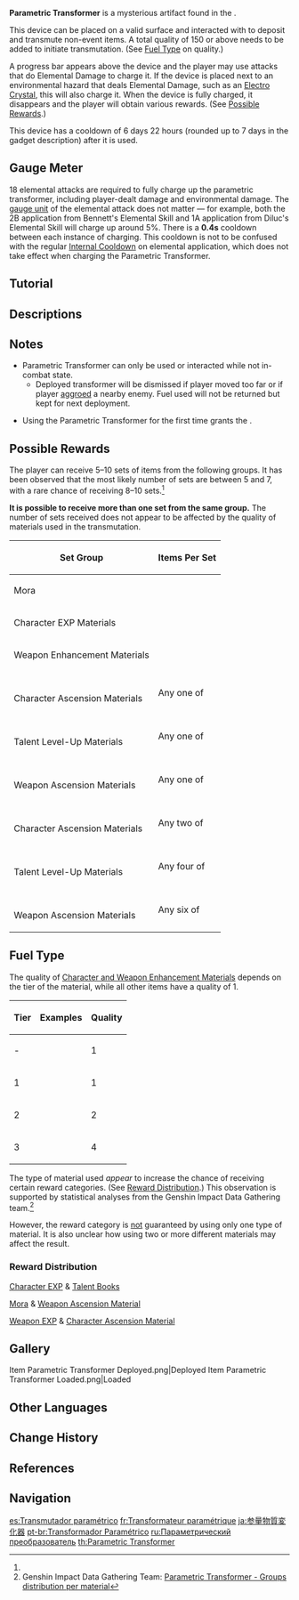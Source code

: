 {{Stub|Confirm/disprove the following:
* Deployed transformer will be dismissed if limited event combat occurred after deployment which limits the field. Eg: Diluc's Red Dead event.}}
{{Item Infobox
|id           = 220021
|image        = Item Parametric Transformer.png
|type         = Gadgets
|invCategory  = Gadgets
|quality      = 4
|effect       = A device that can transmute up to 150 materials placed within to convert it into some other material. Use Elemental Attacks to generate energy for the transmutation. It has a cooldown of 7 days.
|description  = A device that can transmute materials placed within and convert it into some other material.<ul><li>During the transmutation process, you must use {{color|buzz|Elemental Attacks}} to generate enough energy for the transmutation to take place.</li><li>After obtaining the transmuted materials, you must wait seven days to use it once again.</li></ul>

This mysterious device, discovered within the ruins, has the power to accelerate cycles and "transmute" material objects. Generally speaking, everything is undergoing a cycle. Memories and elements surge within the ley lines, rotten fallen fruits return to the soil, and the trees born from the soil will one day bear their crystalline fruit...
|source1      = Reward from [[Tianqiu Treasure Trail]]
|reusable     = Yes
|usage        = Placed
|memento      = No
}}
'''Parametric Transformer''' is a mysterious artifact found in the {{Quest|Tianqiu Treasure Trail}}.

This device can be placed on a valid surface and interacted with to deposit and transmute non-event items. A total quality of 150 or above needs to be added to initiate transmutation. (See [[#Fuel Type|Fuel Type]] on quality.)

A progress bar appears above the device and the player may use attacks that do Elemental Damage to charge it. If the device is placed next to an environmental hazard that deals Elemental Damage, such as an [[Electro Crystal]], this will also charge it. When the device is fully charged, it disappears and the player will obtain various rewards. (See [[#Possible Rewards|Possible Rewards]].)

This device has a cooldown of 6 days 22 hours (rounded up to 7 days in the gadget description) after it is used.

==Gauge Meter==
18 elemental attacks are required to fully charge up the parametric transformer, including player-dealt damage and environmental damage. The [[gauge unit]] of the elemental attack does not matter &mdash; for example, both the 2B application from Bennett's Elemental Skill and 1A application from Diluc's Elemental Skill will charge up around 5%. There is a '''0.4s''' cooldown between each instance of charging. This cooldown is not to be confused with the regular [[Internal Cooldown]] on elemental application, which does not take effect when charging the Parametric Transformer.

==Tutorial==
{{Tutorial|Parametric Transformer (I); Parametric Transformer (II)}}

==Descriptions==
{{Description|The mysterious device that you discovered in the ruins has the power to accelerate cycles and "transmute" material objects. Generally speaking, everything is undergoing a cycle. Memories and elements surge within the [[Ley Line|ley lines]], rotten fruits return to the soil, and the trees born form the soil will one day bear crystal fruit...|[[Archive]]}}

==Notes==
* Parametric Transformer can only be used or interacted while not in-combat state.
** Deployed transformer will be dismissed if player moved too far or if player [[Aggravation|aggroed]] a nearby enemy. Fuel used will not be returned but kept for next deployment.
<!--
Pending observation:
** Deployed transformer will be (not) dismissed if normal combat occurred after deployment. Eg: By staying in certain enemy patrol path.
** Deployed transformer will be (not) dismissed if common event combat occurred after deployment. Eg: Leyline Outcrop, surface bosses, weekly Lupus Boreas, Oceanid (if available), Inazuma's sparring samurai, combative field/commission challenges.
** Deployed transformer will be (not) dismissed if limited event combat occurred after deployment which limits the field. Eg: Diluc's Red Dead event.
-->
* Using the Parametric Transformer for the first time grants the {{Achievement|Transmutation Nuclide}}.

==Possible Rewards==
The player can receive 5&ndash;10 sets of items from the following groups. It has been observed that the most likely number of sets are between 5 and 7, with a rare chance of receiving 8&ndash;10 sets.<ref name="Data Gathering" />

'''It is possible to receive more than one set from the same group.''' The number of sets received does not appear to be affected by the quality of materials used in the transmutation.
{{clr}}
{|class="wikitable align-center"
! Set Group !! Items Per Set
|-
| Mora || {{Card|Mora|20,000}}
|-
| Character EXP Materials || {{Card List|Hero's Wit*2;Adventurer's Experience*3-4|delim=;}}
|-
| Weapon Enhancement Materials || {{Card|Mystic Enhancement Ore|4}}{{Card|Fine Enhancement Ore|9}}
|-
| {{Icon/Stars|3}}<br>Character Ascension Materials || Any one of<br>{{Card List|Agnidus Agate Fragment*1;Varunada Lazurite Fragment*1;Vajrada Amethyst Fragment*1;Vayuda Turquoise Fragment*1;Shivada Jade Fragment*1;Prithiva Topaz Fragment*1;Nagadus Emerald Fragment*1|delim=;}}
|-
| {{Icon/Stars|3}}<br>Talent Level-Up Materials || Any one of<br>{{Card List|Guide to Freedom*1;Guide to Resistance*1;Guide to Ballad*1;Guide to Prosperity*1;Guide to Diligence*1;Guide to Gold*1;Guide to Transience*1;Guide to Elegance*1;Guide to Light*1;Guide to Admonition*1;Guide to Ingenuity*1;Guide to Praxis*1;Guide to Equity*1;Guide to Justice*1;Guide to Order*1;Guide to Contention*1;Guide to Kindling*1;Guide to Conflict*1|delim=;}}
|-
| {{Icon/Stars|3}}<br>Weapon Ascension Materials || Any one of<br>{{Card List|Debris of Decarabian's City*1;Boreal Wolf's Cracked Tooth*1;Chains of the Dandelion Gladiator*1;Lustrous Stone from Guyun*1;Mist Veiled Mercury Elixir*1;Piece of Aerosiderite*1;Jeweled Branch of a Distant Sea*1;Narukami's Joy*1;Mask of the Tiger's Bite*1;Iron Talisman of the Forest Dew*1;Oasis Garden's Kindness*1;Remnant Glow of Scorching Might*1;Chapter of an Ancient Chord*1;Sublimation of Pure Sacred Dewdrop*1;Wine Goblet of the Pristine Sea*1;Blazing Sacrificial Heart's Hesitance*1;Delirious Desolation of the Sacred Lord*1;Night-Wind's Mystic Premonition*1|delim=;}}
|-
| {{Icon/Stars|2}}<br>Character Ascension Materials || Any two of<br>{{Card List|Agnidus Agate Sliver*1;Varunada Lazurite Sliver*1;Vajrada Amethyst Sliver*1;Vayuda Turquoise Sliver*1;Shivada Jade Sliver*1;Prithiva Topaz Sliver*1;Nagadus Emerald Sliver*1|delim=;}}
|-
| {{Icon/Stars|2}}<br>Talent Level-Up Materials || Any four of<br>{{Card List|Teachings of Freedom*1;Teachings of Resistance*1;Teachings of Ballad*1;Teachings of Prosperity*1;Teachings of Diligence*1;Teachings of Gold*1;Teachings of Transience*1;Teachings of Elegance*1;Teachings of Light*1;Teachings of Admonition*1;Teachings of Ingenuity*1;Teachings of Praxis*1;Teachings of Equity*1;Teachings of Justice*1;Teachings of Order*1;Teachings of Contention*1;Teachings of Kindling*1;Teachings of Conflict*1|delim=;}}
|-
| {{Icon/Stars|2}}<br>Weapon Ascension Materials || Any six of<br>{{Card List|Tile of Decarabian's Tower*1;Boreal Wolf's Milk Tooth*1;Fetters of the Dandelion Gladiator*1;Luminous Sands from Guyun*1;Mist Veiled Lead Elixir*1;Grain of Aerosiderite*1;Coral Branch of a Distant Sea*1;Narukami's Wisdom*1;Mask of the Wicked Lieutenant*1;Copper Talisman of the Forest Dew*1;Oasis Garden's Reminiscence*1;Echo of Scorching Might*1;Fragment of an Ancient Chord*1;Dross of Pure Sacred Dewdrop*1;Broken Goblet of the Pristine Sea*1;Blazing Sacrificial Heart's Terror*1;Delirious Decadence of the Sacred Lord*1;Night-Wind's Mystic Consideration*1|delim=;}}
|}

==Fuel Type==
The quality of [[Character and Weapon Enhancement Material]]s depends on the tier of the material, while all other items have a quality of 1.

{|class="wikitable align-center"
! Tier !! Examples !! Quality
|-
| - || {{Card List|Apple;Sweet Flower;Iron Chunk;Crystal Chunk|delim=;}} || 1
|-
| 1 || {{Card List|Firm Arrowhead;Spectral Husk;Heavy Horn;Hunter's Sacrificial Knife|stars=1|delim=;}} || 1
|-
| 2 || {{Card List|Sharp Arrowhead;Spectral Heart;Black Bronze Horn;Agent's Sacrificial Knife|stars=1|delim=;}} || 2
|-
| 3 || {{Card List|Weathered Arrowhead;Spectral Nucleus;Black Crystal Horn;Inspector's Sacrificial Knife|stars=1|delim=;}} || 4
|}

The type of material used ''appear'' to increase the chance of receiving certain reward categories. (See [[#Reward Distribution|Reward Distribution]].) This observation is supported by statistical analyses from the Genshin Impact Data Gathering team.<ref name="Data Gathering">Genshin Impact Data Gathering Team: [https://docs.google.com/spreadsheets/d/1M2EpQp0_i34Mb7dpjsczK0wSC8QHj3w4nBhC4vIfDXM Parametric Transformer - Groups distribution per material]</ref>

However, the reward category is <u>not</u> guaranteed by using only one type of material. It is also unclear how using two or more different materials may affect the result.

===Reward Distribution===
;[[Character EXP]] & [[Talent Books]]
{{Column|3|
* {{Item|Apple}}
* {{Item|Sunsettia}}
* {{Item|Mushroom}}
* {{Item|Sweet Flower}}
* {{Item|Carrot}}
* {{Item|Radish}}
* {{Item|Snapdragon}}
* {{Item|Mint}}
* {{Item|Wheat}}
* {{Item|Cabbage}}
* {{Item|Pinecone}}
* {{Item|Wolfhook}}
* {{Item|Valberry}}
* {{Item|Cecilia}}
* {{Item|Windwheel Aster}}
* {{Item|Philanemo Mushroom}}
* {{Item|Lotus Head}}
* {{Item|Jueyun Chili}}
* {{Item|Silk Flower}}
* {{Item|Glaze Lily}}
* {{Item|Qingxin}}
* {{Item|Horsetail}}
* {{Item|Violetgrass}}
* {{Item|Berry}}
* {{Item|Mist Flower Corolla}}
* {{Item|Flaming Flower Stamen}}
* {{Item|Small Lamp Grass}}
* {{Item|Calla Lily}}
* {{Item|Dandelion Seed}}
* {{Item|Matsutake}}
* {{Item|Tomato}}
* {{Item|Potato}}
* {{Item|Bamboo Shoot}}
* {{Item|Sakura Bloom}}
* {{Item|Dendrobium}}
* {{Item|Naku Weed}}
* {{Item|Sea Ganoderma}}
* {{Item|Amakumo Fruit}}
* {{Item|Fluorescent Fungus}}
* {{Item|Seagrass}}
* {{Item|Lavender Melon}}
* {{Item|Starshroom}}
* {{Item|Activated Starshroom}}
* {{Item|Scorched Starshroom}}
* {{Item|Rukkhashava Mushrooms}}
* {{Item|Padisarah}}
* {{Item|Nilotpala Lotus}}
* {{Item|Harra Fruit}}
* {{Item|Kalpalata Lotus}}
* {{Item|Zaytun Peach}}
* {{Item|Sumeru Rose}}
* {{Item|Henna Berry}}
* {{Item|Ajilenakh Nut}}
* {{Item|Bulle Fruit}}
* {{Item|Viparyas}}
* {{Item|Mourning Flower}}
* {{Item|Marcotte}}
* {{Item|Pluie Lotus}}
* {{Item|Tidalga}}
* {{Item|Lakelight Lily}}
* {{Item|Lumidouce Bell}}
* {{Item|Rainbow Rose}}
* {{Item|Romaritime Flower}}
* {{Item|Spring of the First Dewdrop}}
* {{Item|Subdetection Unit}}
}}

;[[Mora]] & [[Weapon Ascension Material]]
{{Column|3|
* {{Item|Starconch}}
* {{Item|Raw Meat}}
* {{Item|Bird Egg}}
* {{Item|Fowl}}
* {{Item|Butterfly Wings}}
* {{Item|Crab}}
* {{Item|Frog}}
* {{Item|Luminescent Spine}}
* {{Item|Lizard Tail}}
* {{Item|Fish}}
* {{Item|Chilled Meat}}
* {{Item|Onikabuto}}
* {{Item|Scarab}}
* {{Item|Sand Grease Pupa}}
* {{Item|Beryl Conch}}
* {{Item|Lumitoile}}
* {{Item|Divining Scroll}}
* {{Item|Sealed Scroll}}
* {{Item|Forbidden Curse Scroll}}
* {{Item|Dead Ley Line Branch}}
* {{Item|Dead Ley Line Leaves}}
* {{Item|Ley Line Sprout}}
* {{Item|Mist Grass Pollen}}
* {{Item|Mist Grass}}
* {{Item|Mist Grass Wick}}
* {{Item|Whopperflower Nectar}}
* {{Item|Shimmering Nectar}}
* {{Item|Energy Nectar}}
* {{Item|Fungal Spores}}
* {{Item|Luminescent Pollen}}
* {{Item|Crystalline Cyst Dust}}
* {{Item|Inactivated Fungal Nucleus}}
* {{Item|Dormant Fungal Nucleus}}
* {{Item|Robust Fungal Nucleus}}
* {{Item|Firm Arrowhead}}
* {{Item|Sharp Arrowhead}}
* {{Item|Weathered Arrowhead}}
* {{Item|Hunter's Sacrificial Knife}}
* {{Item|Agent's Sacrificial Knife}}
* {{Item|Inspector's Sacrificial Knife}}
* {{Item|Slime Condensate}}
* {{Item|Slime Secretions}}
* {{Item|Slime Concentrate|30}}
* {{Item|Damaged Mask}}
* {{Item|Stained Mask}}
* {{Item|Ominous Mask}}
* {{Item|Heavy Horn}}
* {{Item|Black Bronze Horn}}
* {{Item|Black Crystal Horn}}
* {{Item|Chaos Device}}
* {{Item|Chaos Circuit}}
* {{Item|Chaos Core}}
* {{Item|Recruit's Insignia}}
* {{Item|Sergeant's Insignia}}
* {{Item|Lieutenant's Insignia}}
* {{Item|Treasure Hoarder Insignia}}
* {{Item|Silver Raven Insignia}}
* {{Item|Golden Raven Insignia}}
* {{Item|Fragile Bone Shard}}
* {{Item|Sturdy Bone Shard}}
* {{Item|Fossilized Bone Shard}}
* {{Item|Old Handguard}}
* {{Item|Kageuchi Handguard}}
* {{Item|Famed Handguard}}
* {{Item|Chaos Gear}}
* {{Item|Chaos Axis}}
* {{Item|Chaos Oculus}}
* {{Item|Dismal Prism}}
* {{Item|Crystal Prism}}
* {{Item|Polarizing Prism}}
* {{Item|Spectral Husk}}
* {{Item|Spectral Heart}}
* {{Item|Spectral Nucleus}}
* {{Item|Concealed Claw}}
* {{Item|Concealed Unguis}}
* {{Item|Concealed Talon}}
* {{Item|Faded Red Satin}}
* {{Item|Trimmed Red Silk}}
* {{Item|Rich Red Brocade}}
* {{Item|Chaos Storage}}
* {{Item|Chaos Module}}
* {{Item|Chaos Bolt}}
* {{Item|Damaged Prism}}
* {{Item|Turbid Prism}}
* {{Item|Radiant Prism}}
* {{Item|Sturdy Shell}}
* {{Item|Desiccated Shell}}
* {{Item|Wanderer's Blooming Flower}}
* {{Item|Treasured Flower}}
* {{Item|A Flower Yet to Bloom}}
* {{Item|Xenochromatic Crystal}}
* {{Item|Transoceanic Chunk}}
* {{Item|Transoceanic Pearl}}
* {{Item|Artificed Dynamic Gear}}
* {{Item|Mechanical Spur Gear}}
* {{Item|Meshing Gear}}
* {{Item|Newborn Tainted Hydro Phantasm}}
* {{Item|Scoop of Tainted Water}}
* {{Item|Drop of Tainted Water}}
* {{Item|Alien Life Core}}
* {{Item|Foreign Synapse}}
* {{Item|Rift Core}}
* {{Item|Operative's Constancy}}
* {{Item|Operative's Standard Pocket Watch}}
* {{Item|Old Operative's Pocket Watch}}
}}

;[[Weapon EXP]] & [[Character Ascension Material]]
{{Column|3|
* {{Item|Iron Chunk}}
* {{Item|White Iron Chunk}}
* {{Item|Crystal Chunk}}
* {{Item|Magical Crystal Chunk}}
* {{Item|Starsilver}}
* {{Item|Amethyst Lump}}
* {{Item|Condessence Crystal}}
* {{Item|Noctilucous Jade}}
* {{Item|Cor Lapis}}
* {{Item|Crystal Marrow}}
* {{Item|Sango Pearl}}
* {{Item|Electro Crystal}}
* {{Item|Trishiraite}}
* {{Item|Loach Pearl}}
* {{Item|Crystal Core}}
}}

==Gallery==
<gallery>
Item Parametric Transformer Deployed.png|Deployed
Item Parametric Transformer Loaded.png|Loaded
</gallery>

==Other Languages==
{{Other Languages
|en      = Parametric Transformer
|zhs     = 参量质变仪
|zhs_rm  = Cānliàng Zhìbiànyí
|zht     = 參數質變儀
|zht_rm  = Cānshù Zhíbiànyí
|zh_tl   = Parametric Qualitative Change Device
|ja      = 参量物質変化器
|ja_rm   = Sanryou Busshitsu Henka-ki
|ja_tl   = Parametric Material Transformation Device
|ja_note = The word {{wt|参量|{{ja|参量}}}} is only used to mean "parameter" in Chinese.
|ko      = {{tt|매개|媒介}} {{tt|변수|變數}} {{tt|변환기|變換機}}
|ko_rm   = Maegae Byeonsu Byeonhwangi
|ko_tl   = Parameter Transformer
|es      = Transmutador paramétrico
|es_tl   = Parametric Transmutator
|fr      = Transformateur paramétrique
|fr_tl   = Parametric Transformer
|ru      = Параметрический преобразователь
|ru_tl   = Parametric Transformer
|th      = Parametric Transformer
|vi      = Máy Biến Đổi {{tt|Tham Số|参数}}
|vi_tl   = Parameter Transformer
|de      = Parameterwandler
|de_tl   = Parameter Converter
|id      = Parametric Transformer
|pt      = Transformador Paramétrico
|pt_tl   = Parametric Transformer
|tr      = Parametrik Dönüştürücü
|tr_tl   = Parametric Converter
|it      = Modificatore parametrico
|it_tl   = Parametric Modifier
}}

==Change History==
{{Change History|1.3}}

==References==
{{Reflist}}

==Navigation==
{{Gadget Navbox}}

[[es:Transmutador paramétrico]]
[[fr:Transformateur paramétrique]]
[[ja:参量物質変化器]]
[[pt-br:Transformador Paramétrico]]
[[ru:Параметрический преобразователь]]
[[th:Parametric Transformer]]